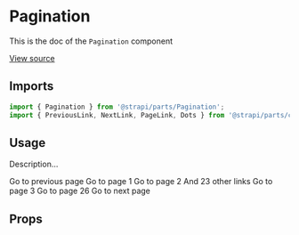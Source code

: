 <!--- Pagination.stories.mdx --->


<Meta title="Design System/Molecules/Pagination" component={Pagination} />

# Pagination

This is the doc of the `Pagination` component

[View source](https://github.com/strapi/parts/tree/develop/packages/strapi-parts/src/Pagination)

## Imports

```js
import { Pagination } from '@strapi/parts/Pagination';
import { PreviousLink, NextLink, PageLink, Dots } from '@strapi/parts/components';
```

## Usage


Description...

<Canvas>
  <Story name="base">
    <Pagination activePage={1} pageCount={26}>
      <PreviousLink to="/1">Go to previous page</PreviousLink>
      <PageLink number={1} to="/1">
        Go to page 1
      </PageLink>
      <PageLink number={2} to="/2">
        Go to page 2
      </PageLink>
      <Dots>And 23 other links</Dots>
      <PageLink number={25} to="/25">
        Go to page 3
      </PageLink>
      <PageLink number={26} to="/26">
        Go to page 26
      </PageLink>
      <NextLink to="/3">Go to next page</NextLink>
    </Pagination>
  </Story>
</Canvas>


## Props

<ArgsTable of={Pagination} />
